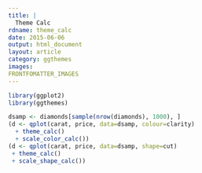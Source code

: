 ---
title: |
  Theme Calc
rdname: theme_calc
date: 2015-06-06
output: html_document
layout: article
category: ggthemes
images:
FRONTFOMATTER_IMAGES
---

```{r, echo = FALSE, message = FALSE}
library(ggplot2)
library(ggthemes)
```

```{r theme_calc, cache = TRUE}
dsamp <- diamonds[sample(nrow(diamonds), 1000), ]
(d <- qplot(carat, price, data=dsamp, colour=clarity)
  + theme_calc()
  + scale_color_calc())
(d <- qplot(carat, price, data=dsamp, shape=cut)
 + theme_calc()
 + scale_shape_calc())



```